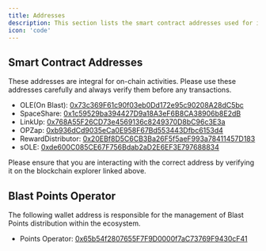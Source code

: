 ```yaml
---
title: Addresses
description: This section lists the smart contract addresses used for interacting with D1's various features.
icon: 'code'
---
```


## Smart Contract Addresses
These addresses are integral for on-chain activities. Please use these addresses carefully and always verify them before any transactions.
- OLE(On Blast): [0x73c369F61c90f03eb0Dd172e95c90208A28dC5bc](https://blastscan.io/address/0x73c369F61c90f03eb0Dd172e95c90208A28dC5bc)
- SpaceShare: [0x1c59529ba394427D9a18A3eF6B8CA38906b8E2dB](https://blastscan.io/address/0x1c59529ba394427D9a18A3eF6B8CA38906b8E2dB)
- LinkUp: [0x768A55F26CD73e4569136c8249370D8bC96c3E3a](https://blastscan.io/address/0x768A55F26CD73e4569136c8249370D8bC96c3E3a)
- OPZap: [0xb936dCd9035eCa0E958F67Bd553443Dfbc6153d4](https://blastscan.io/address/0xb936dCd9035eCa0E958F67Bd553443Dfbc6153d4)
- RewardDistributor: [0x20EBf8D5C6CB3Ba26F5f5aeF993a78411457D183](https://blastscan.io/address/0x20EBf8D5C6CB3Ba26F5f5aeF993a78411457D183)
- sOLE: [0xde600C085CE67F756Bdab2aD2E6EF3E797688834](https://blastscan.io/address/0xde600C085CE67F756Bdab2aD2E6EF3E797688834)

Please ensure that you are interacting with the correct address by verifying it on the blockchain explorer linked above.

## Blast Points Operator
The following wallet address is responsible for the management of Blast Points distribution within the ecosystem.
- Points Operator: [0x65b54f2807655F7F9D0000f7aC73769F9430cF41](https://blastscan.io/address/0x65b54f2807655F7F9D0000f7aC73769F9430cF41)




